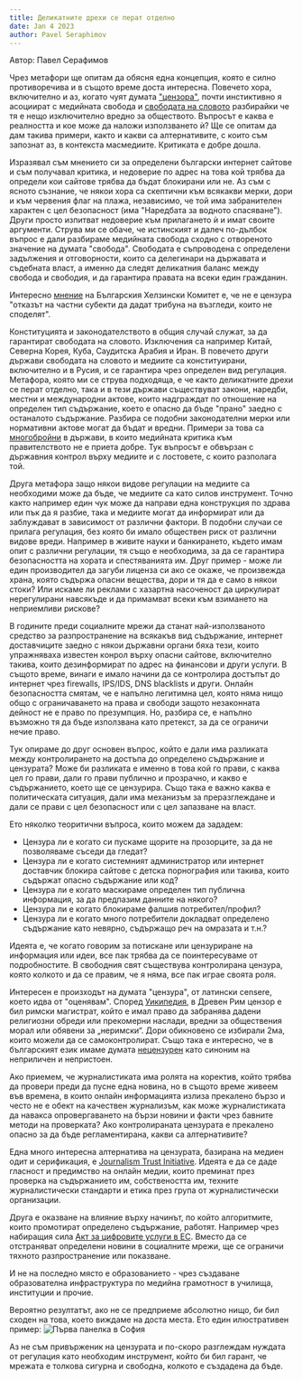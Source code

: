 ```yaml
---
title: Деликатните дрехи се перат отделно
date: Jan 4 2023
author: Pavel Seraphimov
---
```

Автор: Павел Серафимов

Чрез метафори ще опитам да обясня една концепция, която е силно противоречива и в същото време доста интересна. Повечето хора, включително и аз, когато чуят думата ["цензора"](https://en.wikipedia.org/wiki/Censorship), почти инстиктивно я асоциират с медийната свобода и [свободата на словото](https://fra.europa.eu/bg/eu-charter/article/11-svoboda-na-izrazyavane-na-mnenie-i-svoboda-na-informaciya) разбирайки че тя е нещо изключително вредно за обществото. Въпросът е каква е реалността и кое може да наложи използването ѝ? Ще се опитам да дам такива примери, както и какви са алтернативите, с които съм запознат аз, в контекста масмедиите. Критиката е добре дошла.

Изразявал съм мнението си за определени български интернет сайтове и съм получавал критика, и недоверие по адрес на това кой трябва да определи кои сайтове трябва да бъдат блокирани или не. Аз съм с ясното съзнание, че някои хора са скептични към всякакви мерки, дори и към червения флаг на плажа, независимо, че той има забранителен характен с цел безопасност (има "Наредбата за водното спасяване"). Други просто изпитват недоверие към прилагането ѝ и имат своите аргументи. Струва ми се обаче, че истинският и далеч по-дълбок въпрос е дали разбираме медийната свобода сходно с отвореното значение на думата "свобода". Свободата е съпроводена с определени задължения и отговорности, които са делегинари на държавата и съдебната власт, а именно да следят деликатния баланс между свобода и свободия, и да гарантира правата на всеки един гражданин.

Интересно [мнение](https://www.bghelsinki.org/bg/themes/svoboda-na-izrazjavane) на Българския Хелзински Комитет е, че не е цензура "отказът на частни субекти да дадат трибуна на възгледи, които не споделят".

Конституцията и законодателството в общия случай служат, за да гарантират свободата на словото. Изключения са например Китай, Северна Корея, Куба, Саудитска Арабия и Иран. В повечето други държави свободата на словото и медиите са конституирани, включително и в Русия, и се гарантира чрез определен вид регулация. Метафора, която ми се струва подходяща, е че както деликатните дрехи се перат отделно, така и в тези държави съществуват закони, наредби, местни и международни актове, които надграждат по отношение на определен тип съдържание, което е опасно да бъде "прано" заедно с останалото съдържание. Разбира се подобни законодателни мерки или нормативни актове могат да бъдат и вредни. Примери за това са [многобройни](https://rsf.org/en/news?tags%5B%5D=434) в държави, в които медийната критика към правителството не е приета добре. Тук въпросът е обвързан с държавния контрол върху медиите и с лостовете, с които разполага той.

Друга метафора защо някои видове регулации на медиите са необходими може да бъде, че медиите са като силов инструмент. Точно както например един чук може да направи една конструкция по здрава или пък да я разбие, така и медиите могат да информират или да заблуждават в зависимост от различни фактори. В подобни случаи се прилага регулация, без която би имало обществен риск от различни видове вреди. Например в живите науки и банкирането, където имам опит с различни регулации, тя също е необходима, за да се гарантира безопасността на хората и спестяванията им. Друг пример - може ли един производител да загуби лиценза си ако се окаже, че произвежда храна, която съдържа опасни вещества, дори и тя да е само в някои стоки? Или искаме ли реклами с хазартна насоченост да циркулират нерегулирани навсякъде и да примамват всеки към взимането на неприемливи рискове?

В годините преди социалните мрежи да станат най-използваното средство за разпространение на всякакъв вид съдържание, интернет доставчиците заедно с някои държавни органи бяха тези, които упражняваха известен конрол върху опасни сайтове, включително такива, които дезинформират по адрес на финансови и други услуги. В същото време, винаги е имало начини да се контролира достъпът до интернет чрез firewalls, IPS/IDS, DNS blacklists и други. Онлайн безопасността смятам, че е напълно легитимна цел, която няма нищо общо с ограничаването на права и свободи защото незаконната дейност не е право по презумпция. Но, разбира се, е напълно възможно тя да бъде използвана като претекст, за да се ограничи нечие право.

Тук опираме до друг основен въпрос, който е дали има разликата между контролирането на достъпа до определено съдържание и цензурата? Може би разликата е именно в това кой го прави, с каква цел го прави, дали го прави публично и прозрачно, и какво е съдържанието, което ще се цензурира. Също така е важно каква е политическата ситуация, дали има механизъм за преразглеждане и дали се прави с цел безопасност или с цел запазване на власт.

Ето няколко теоритични въпроса, които можем да зададем:
- Цензура ли е когато си пускаме щорите на прозорците, за да не позволяваме съседи да гледат?
- Цензура ли е когато системният администратор или интернет доставчик блокира сайтове с детска порнография или такива, които съдържат опасно съдържание или код?
- Цензура ли е когато маскираме определен тип публична информация, за да предпазим данните на някого?
- Цензура ли е когато блокираме фалшив потребител/профил?
- Цензура ли е когато много потребители докладват определено съдържание като невярно, съдържащо реч на омразата и т.н.?

Идеята е, че когато говорим за потискане или цензуриране на информация или идеи, все пак трябва да се поинтересуваме от подробностите. В свободния свят съществува контролирана цензура, която колкото и да се правим, че я няма, все пак играе своята роля.

Интересен е произходът на думата "цензура", от латински censere, което идва от "оценявам". Според [Уикипедия](https://bg.wikipedia.org/wiki/%D0%A6%D0%B5%D0%BD%D0%B7%D0%BE%D1%80), в Древен Рим цензор е бил римски магистрат, който е имал право да забранява дадени религиозни обреди или прекомерни наслади, вредни за обществения морал или обявени за „неримски“. Дори обикновено се избирали 2ма, които можели да се самоконтролират. Също така е интересно, че в българският език имаме думата [нецензурен](http://rechnik.info/%D0%BD%D0%B5%D1%86%D0%B5%D0%BD%D0%B7%D1%83%D1%80%D0%B5%D0%BD) като синоним на неприличен и непристоен.

Ако приемем, че журналистиката има ролята на коректив, който трябва да провери преди да пусне една новина, но в същото време живеем във времена, в които онлайн информацията излиза прекалено бързо и често не е обект на качествен журнализъм, как може журналистиката да навакса опровергаването на бързи новини и факти чрез бавните методи на проверката? Ако контролираната цензурата е прекалено опасно за да бъде регламентирана, какви са алтернативите?

Една много интересна алтернатива на цензурата, базирана на медиен одит и серификация, е [Journalism Trust Initiative](https://www.journalismtrustinitiative.org/). Идеята е да се даде гласност и предимство на онлайн медии, които преминат през проверка на съдържанието им, собствеността им, техните журналистически стандарти и етика през група от журналистически организации.

Друга е оказване на влияние върху начинът, по който алгоритмите, които промотират определено съдържание, работят. Например чрез набиращия сила [Акт за цифровите услуги в ЕС](https://commission.europa.eu/strategy-and-policy/priorities-2019-2024/europe-fit-digital-age/digital-services-act-ensuring-safe-and-accountable-online-environment_bg). Вместо да се отстраняват определени новини в социалните мрежи, ще се ограничи тяхното разпространение или показване.

И не на последно място е образованието - чрез създаване образователна инфраструктура по медийна грамотност в училища, институции и прочие.

Вероятно резултатът, ако не се предприеме абсолютно нищо, би бил сходен на това, което виждаме на доста места. Ето един илюстративен пример: ![Първа панелка в София](/parvapanelka01.png)

Аз не съм привърженик на цензурата и по-скоро разглеждам нуждата от регулация като необходим инструмент, който би бил гарант, че мрежата е толкова сигурна и свободна, колкото е създадена да бъде.
